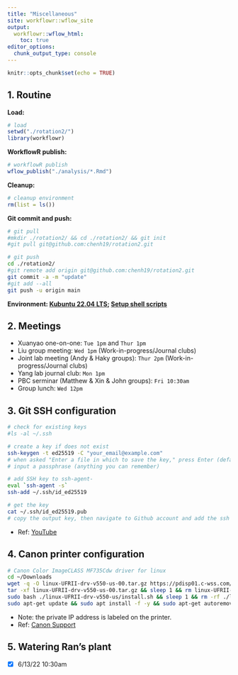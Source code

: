 ```yaml
---
title: "Miscellaneous"
site: workflowr::wflow_site
output:
  workflowr::wflow_html:
    toc: true
editor_options:
  chunk_output_type: console
---
```


```r
knitr::opts_chunk$set(echo = TRUE)
```

## 1. Routine

**Load:**

```r
# load
setwd("./rotation2/")
library(workflowr)
```

**WorkflowR publish:**

```r
# workflowR publish
wflow_publish("./analysis/*.Rmd")
```

**Cleanup:**

```r
# cleanup environment
rm(list = ls())
```

**Git commit and push:**

```bash
# git pull
#mkdir ./rotation2/ && cd ./rotation2/ && git init
#git pull git@github.com:chenh19/rotation2.git

# git push
cd ./rotation2/
#git remote add origin git@github.com:chenh19/rotation2.git
git commit -a -m "update"
#git add --all
git push -u origin main
```

**Environment: [Kubuntu 22.04 LTS](https://kubuntu.org/); [Setup shell scripts](https://github.com/chenh19/MyWorkspace)**

## 2. Meetings

- Xuanyao one-on-one: ```Tue 1pm``` and ```Thur 1pm```
- Liu group meeting: ```Wed 1pm``` (Work-in-progress/Journal clubs)
- Joint lab meeting (Andy & Haky groups): ```Thur 2pm``` (Work-in-progress/Journal clubs)
- Yang lab journal club: ```Mon 1pm```
- PBC serminar (Matthew & Xin & John groups): ```Fri 10:30am```
- Group lunch: ```Wed 12pm```


## 3. Git SSH configuration

```bash
# check for existing keys
#ls -al ~/.ssh

# create a key if does not exist
ssh-keygen -t ed25519 -C "your_email@example.com"
# when asked "Enter a file in which to save the key," press Enter (default file location)
# input a passphrase (anything you can remember)

# add SSH key to ssh-agent-
eval `ssh-agent -s`
ssh-add ~/.ssh/id_ed25519

# get the key
cat ~/.ssh/id_ed25519.pub
# copy the output key, then navigate to Github account and add the ssh key
```

- Ref: [YouTube](https://youtu.be/YnSMYgIybFU)


## 4. Canon printer configuration

```bash
# Canon Color ImageCLASS MF735Cdw driver for linux
cd ~/Downloads
wget -q -O linux-UFRII-drv-v550-us-00.tar.gz https://pdisp01.c-wss.com/gdl/WWUFORedirectTarget.do?id=MDEwMDAwOTIzNjEx&cmp=ABR&lang=EN && sleep 10 && 
tar -xf linux-UFRII-drv-v550-us-00.tar.gz && sleep 1 && rm linux-UFRII-drv-v550-us-00.tar.gz
sudo bash ./linux-UFRII-drv-v550-us/install.sh && sleep 1 && rm -rf ./linux-UFRII-drv-v550-us/
sudo apt-get update && sudo apt install -f -y && sudo apt-get autoremove -y && sudo apt-get clean
```

- Note: the private IP address is labeled on the printer.
- Ref: [Canon Support](https://www.usa.canon.com/internet/portal/us/home/support/details/printers/color-laser/color-imageclass-mf735cdw)


## 5. Watering Ran's plant

- [x] 6/13/22 10:30am
